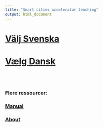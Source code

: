 ```yaml
---
title: "Smart cities accelerator teaching"
output: html_document
---
```


<p style="margin-top: 1cm"></p>


# [Välj Svenska](sv/index.html)

# [Vælg Dansk](da/index.html)


<p style="margin-top: 2cm"></p>

### Flere ressourcer:

### [Manual](info/manual.html)

### [About](info/about.html)
